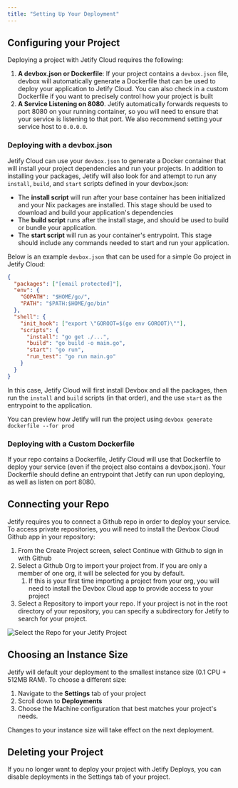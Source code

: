```yaml
---
title: "Setting Up Your Deployment"
---
```


## Configuring your Project[​](#configuring-your-project "Direct link to Configuring your Project")

Deploying a project with Jetify Cloud requires the following:

1. **A devbox.json or Dockerfile**: If your project contains a `devbox.json` file, devbox will
   automatically generate a Dockerfile that can be used to deploy your application to Jetify Cloud.
   You can also check in a custom Dockerfile if you want to precisely control how your project is
   built
2. **A Service Listening on 8080**. Jetify automatically forwards requests to port 8080 on your
   running container, so you will need to ensure that your service is listening to that port. We
   also recommend setting your service host to `0.0.0.0`.

### Deploying with a devbox.json[​](#deploying-with-a-devboxjson "Direct link to Deploying with a devbox.json")

Jetify Cloud can use your `devbox.json` to generate a Docker container that will install your
project dependencies and run your projects. In addition to installing your packages, Jetify will
also look for and attempt to run any `install`, `build`, and `start` scripts defined in your
devbox.json:

- The **install script** will run after your base container has been initialized and your Nix
  packages are installed. This stage should be used to download and build your application's
  dependencies
- The **build script** runs after the install stage, and should be used to build or bundle your
  application.
- The **start script** will run as your container's entrypoint. This stage should include any
  commands needed to start and run your application.

Below is an example `devbox.json` that can be used for a simple Go project in Jetify Cloud:

```json
{
  "packages": ["[email protected]"],
  "env": {
    "GOPATH": "$HOME/go/",
    "PATH": "$PATH:$HOME/go/bin"
  },
  "shell": {
    "init_hook": ["export \"GOROOT=$(go env GOROOT)\""],
    "scripts": {
      "install": "go get ./...",
      "build": "go build -o main.go",
      "start": "go run",
      "run_test": "go run main.go"
    }
  }
}
```

In this case, Jetify Cloud will first install Devbox and all the packages, then run the `install`
and `build` scripts (in that order), and the use `start` as the entrypoint to the application.

You can preview how Jetify will run the project using `devbox generate dockerfile --for prod`

### Deploying with a Custom Dockerfile[​](#deploying-with-a-custom-dockerfile "Direct link to Deploying with a Custom Dockerfile")

If your repo contains a Dockerfile, Jetify Cloud will use that Dockerfile to deploy your service
(even if the project also contains a devbox.json). Your Dockerfile should define an entrypoint that
Jetify can run upon deploying, as well as listen on port 8080.

## Connecting your Repo[​](#connecting-your-repo "Direct link to Connecting your Repo")

Jetify requires you to connect a Github repo in order to deploy your service. To access private
repositories, you will need to install the Devbox Cloud Github app in your repository:

1. From the Create Project screen, select Continue with Github to sign in with Github
2. Select a Github Org to import your project from. If you are only a member of one org, it will be
   selected for you by default.
   1. If this is your first time importing a project from your org, you will need to install the
      Devbox Cloud app to provide access to your project
3. Select a Repository to import your repo. If your project is not in the root directory of your
   repository, you can specify a subdirectory for Jetify to search for your project.

![Select the Repo for your Jetify Project](/images/docs/cloud/deploys/setup/docs/assets/images/newproject-tworepos-98db61751c75634ba7446dc2a350e80e.png)

## Choosing an Instance Size[​](#choosing-an-instance-size "Direct link to Choosing an Instance Size")

Jetify will default your deployment to the smallest instance size (0.1 CPU + 512MB RAM). To choose a
different size:

1. Navigate to the **Settings** tab of your project
2. Scroll down to **Deployments**
3. Choose the Machine configuration that best matches your project's needs.

Changes to your instance size will take effect on the next deployment.

## Deleting your Project[​](#deleting-your-project "Direct link to Deleting your Project")

If you no longer want to deploy your project with Jetify Deploys, you can disable deployments in the
Settings tab of your project.
